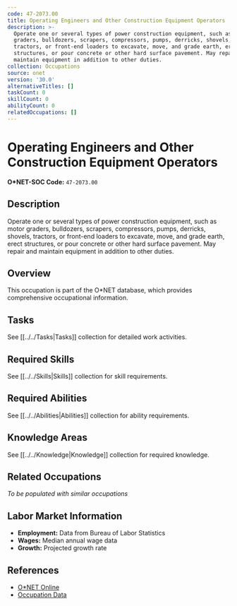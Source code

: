 ```yaml
---
code: 47-2073.00
title: Operating Engineers and Other Construction Equipment Operators
description: >-
  Operate one or several types of power construction equipment, such as motor
  graders, bulldozers, scrapers, compressors, pumps, derricks, shovels,
  tractors, or front-end loaders to excavate, move, and grade earth, erect
  structures, or pour concrete or other hard surface pavement. May repair and
  maintain equipment in addition to other duties.
collection: Occupations
source: onet
version: '30.0'
alternativeTitles: []
taskCount: 0
skillCount: 0
abilityCount: 0
relatedOccupations: []
---
```

# Operating Engineers and Other Construction Equipment Operators

**O*NET-SOC Code:** `47-2073.00`

## Description

Operate one or several types of power construction equipment, such as motor graders, bulldozers, scrapers, compressors, pumps, derricks, shovels, tractors, or front-end loaders to excavate, move, and grade earth, erect structures, or pour concrete or other hard surface pavement. May repair and maintain equipment in addition to other duties.

## Overview

This occupation is part of the O*NET database, which provides comprehensive occupational information.

## Tasks

See [[../../Tasks|Tasks]] collection for detailed work activities.

## Required Skills

See [[../../Skills|Skills]] collection for skill requirements.

## Required Abilities

See [[../../Abilities|Abilities]] collection for ability requirements.

## Knowledge Areas

See [[../../Knowledge|Knowledge]] collection for required knowledge.

## Related Occupations

*To be populated with similar occupations*

## Labor Market Information

- **Employment:** Data from Bureau of Labor Statistics
- **Wages:** Median annual wage data
- **Growth:** Projected growth rate

## References

- [O*NET Online](https://www.onetonline.org/link/summary/47-2073.00)
- [Occupation Data](https://www.onetcenter.org/)
